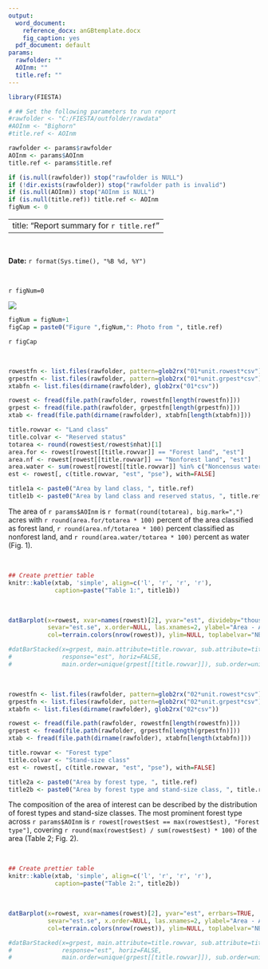 ```yaml
---
output:
  word_document:
    reference_docx: anGBtemplate.docx
    fig_caption: yes
  pdf_document: default
params:
  rawfolder: ""
  AOInm: ""
  title.ref: ""
---
```



```r
library(FIESTA)

# ## Set the following parameters to run report
#rawfolder <- "C:/FIESTA/outfolder/rawdata"
#AOInm <- "Bighorn"
#title.ref <- AOInm

rawfolder <- params$rawfolder
AOInm <- params$AOInm
title.ref <- params$title.ref

if (is.null(rawfolder)) stop("rawfolder is NULL")
if (!dir.exists(rawfolder)) stop("rawfolder path is invalid")
if (is.null(AOInm)) stop("AOInm is NULL")
if (is.null(title.ref)) title.ref <- AOInm
figNum <- 0


```


---
title: "Report summary for `r title.ref`"
---

&nbsp;
&nbsp;

__Date:__ `r format(Sys.time(), "%B %d, %Y")`

&nbsp;
&nbsp;

`r figNum=0`

############### ![](report_image.png)

``` r
figNum = figNum+1
figCap = paste0("Figure ",figNum,": Photo from ", title.ref)
```
########## `r figCap`

&nbsp;
&nbsp;


```r

rowestfn <- list.files(rawfolder, pattern=glob2rx("01*unit.rowest*csv"))
grpestfn <- list.files(rawfolder, pattern=glob2rx("01*unit.grpest*csv"))
xtabfn <- list.files(dirname(rawfolder), glob2rx("01*csv"))

rowest <- fread(file.path(rawfolder, rowestfn[length(rowestfn)]))
grpest <- fread(file.path(rawfolder, grpestfn[length(grpestfn)]))
xtab <- fread(file.path(dirname(rawfolder), xtabfn[length(xtabfn)]))

title.rowvar <- "Land class"
title.colvar <- "Reserved status"
totarea <- round(rowest$est/rowest$nhat)[1]
area.for <- rowest[rowest[[title.rowvar]] == "Forest land", "est"]
area.nf <- rowest[rowest[[title.rowvar]] == "Nonforest land", "est"]
area.water <- sum(rowest[rowest[[title.rowvar]] %in% c("Noncensus water", "Nonforest land"), "est"])
est <- rowest[, c(title.rowvar, "est", "pse"), with=FALSE]

title1a <- paste0("Area by land class, ", title.ref)
title1b <- paste0("Area by land class and reserved status, ", title.ref)


```



The area of `r params$AOInm` is `r format(round(totarea), big.mark=",")` acres with `r round(area.for/totarea * 100)` percent of the area classified as forest land, `r round(area.nf/totarea * 100)` percent classified as nonforest land, and `r round(area.water/totarea * 100)` percent as water (Fig. 1).

&nbsp;
&nbsp;
&nbsp;
&nbsp;


```r

## Create prettier table
knitr::kable(xtab, 'simple', align=c('l', 'r', 'r', 'r'), 
             caption=paste("Table 1:", title1b))


```

&nbsp;
&nbsp;

```r

datBarplot(x=rowest, xvar=names(rowest)[2], yvar="est", divideby="thousand", errbars=TRUE, 
           sevar="est.se", x.order=NULL, las.xnames=2, ylabel="Area - Acres", 
           col=terrain.colors(nrow(rowest)), ylim=NULL, toplabelvar="NBRPLT.gt0")

#datBarStacked(x=grpest, main.attribute=title.rowvar, sub.attribute=title.colvar, 
#              response="est", horiz=FALSE,
#              main.order=unique(grpest[[title.rowvar]]), sub.order=unique(grpest[[title.colvar]]))


```

&nbsp;
&nbsp;



```r

rowestfn <- list.files(rawfolder, pattern=glob2rx("02*unit.rowest*csv"))
grpestfn <- list.files(rawfolder, pattern=glob2rx("02*unit.grpest*csv"))
xtabfn <- list.files(dirname(rawfolder), glob2rx("02*csv"))

rowest <- fread(file.path(rawfolder, rowestfn[length(rowestfn)]))
grpest <- fread(file.path(rawfolder, grpestfn[length(grpestfn)]))
xtab <- fread(file.path(dirname(rawfolder), xtabfn[length(xtabfn)]))

title.rowvar <- "Forest type"
title.colvar <- "Stand-size class"
est <- rowest[, c(title.rowvar, "est", "pse"), with=FALSE]

title2a <- paste0("Area by forest type, ", title.ref)
title2b <- paste0("Area by forest type and stand-size class, ", title.ref)


```


The composition of the area of interest can be described by the distribution of forest types and stand-size classes. The most prominent forest type across `r params$AOInm` is `r rowest[rowest$est == max(rowest$est), "Forest type"]`, covering `r round(max(rowest$est) / sum(rowest$est) * 100)` of the area (Table 2; Fig. 2).

&nbsp;
&nbsp;
&nbsp;
&nbsp;


```r

## Create prettier table
knitr::kable(xtab, 'simple', align=c('l', 'r', 'r', 'r'), 
             caption=paste("Table 2:", title2b))


```

&nbsp;
&nbsp;

```r

datBarplot(x=rowest, xvar=names(rowest)[2], yvar="est", errbars=TRUE, 
           sevar="est.se", x.order=NULL, las.xnames=2, ylabel="Area - Acres", 
           col=terrain.colors(nrow(rowest)), ylim=NULL, toplabelvar="NBRPLT.gt0")

#datBarStacked(x=grpest, main.attribute=title.rowvar, sub.attribute=title.colvar, 
#              response="est", horiz=FALSE,
#              main.order=unique(grpest[[title.rowvar]]), sub.order=unique(grpest[[title.colvar]]))


```



